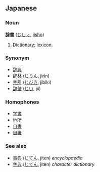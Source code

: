 ==Japanese==
===Noun===
'''[[辞]][[書]]''' ([[じしょ]], [[jisho]])

# [[Dictionary]]; [[lexicon]].

===Synonym===
*[[辞典]]
*[[辞林]] ([[じりん]], jirin)
*[[字引]] ([[じびき]], jibiki)
*[[辞彙]] ([[じい]], jii)

===Homophones===
*[[字書]]
*[[地所]]
*[[自書]]
*[[自署]]

=== See also ===
*[[事典]] ([[じてん]], jiten) ''encyclopaedia''
*[[字典]] ([[じてん]], jiten) ''character dictionary''